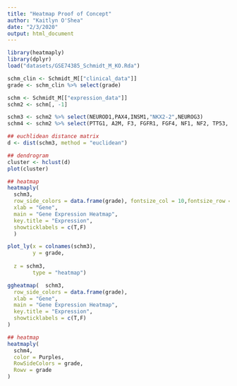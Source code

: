 ```yaml
---
title: "Heatmap Proof of Concept"
author: "Kaitlyn O'Shea"
date: "2/3/2020"
output: html_document
---
```


```r
library(heatmaply)
library(dplyr)
load("datasets/GSE74385_Schmidt_M_KO.Rda")
```


```r
schm_clin <- Schmidt_M[["clinical_data"]]
grade <- schm_clin %>% select(grade)

schm <- Schmidt_M[["expression_data"]]
schm2 <- schm[, -1]

schm3 <- schm2 %>% select(NEUROD1,PAX4,INSM1,"NKX2-2",NEUROG3)
schm4 <- schm2 %>% select(PTTG1, A2M, F3, FGFR1, FGF4, NF1, NF2, TP53, EGFR, IDH1, IDH2, TERT, HNF1A)

## euchlidean distance matrix
d <- dist(schm3, method = "euclidean")

## dendrogram
cluster <- hclust(d)
plot(cluster)
```


```r
## heatmap
heatmaply(
  schm3,
  row_side_colors = data.frame(grade), fontsize_col = 10,fontsize_row = 8,
  xlab = "Gene",
  main = "Gene Expression Heatmap",
  key.title = "Expression",
  showticklabels = c(T,F)
  ) 
```

```r
plot_ly(x = colnames(schm3),
        y = grade,
        
  z = schm3,
        type = "heatmap")
```


```r

ggheatmap(  schm3,
  row_side_colors = data.frame(grade), 
  xlab = "Gene",
  main = "Gene Expression Heatmap",
  key.title = "Expression",
  showticklabels = c(T,F)
)
```


```r
## heatmap
heatmaply(
  schm4,
  color = Purples,
  RowSideColors = grade,
  Rowv = grade
)
```

